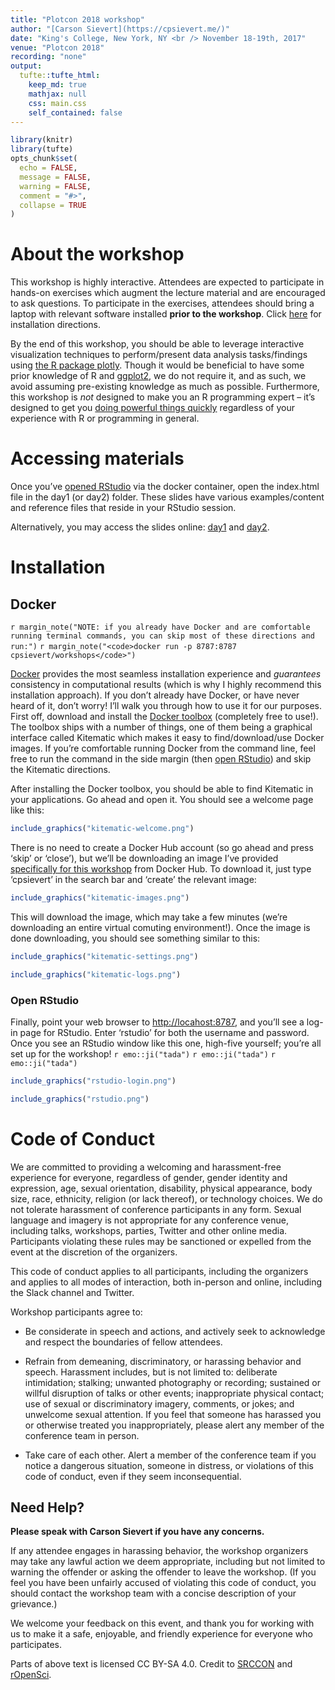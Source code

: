 ```yaml
---
title: "Plotcon 2018 workshop"
author: "[Carson Sievert](https://cpsievert.me/)"
date: "King's College, New York, NY <br /> November 18-19th, 2017"
venue: "Plotcon 2018"
recording: "none"
output: 
  tufte::tufte_html:
    keep_md: true
    mathjax: null
    css: main.css
    self_contained: false
---
```


```r
library(knitr)
library(tufte)
opts_chunk$set(
  echo = FALSE,
  message = FALSE,
  warning = FALSE,
  comment = "#>",
  collapse = TRUE
)
```


# About the workshop

This workshop is highly interactive. Attendees are expected to participate in hands-on exercises which augment the lecture material and are encouraged to ask questions. To participate in the exercises, attendees should bring a laptop with relevant software installed **prior to the workshop**. Click [here](#installation) for installation directions.

By the end of this workshop, you should be able to leverage interactive visualization techniques to perform/present data analysis tasks/findings using [the R package plotly](https://plot.ly/r/). Though it would be beneficial to have some prior knowledge of R and [ggplot2](http://ggplot2.tidyverse.org/), we do not require it, and as such, we avoid assuming pre-existing knowledge as much as possible. Furthermore, this workshop is _not_ designed to make you an R programming expert -- it's designed to get you [doing powerful things quickly](http://varianceexplained.org/r/teach-hard-way/) regardless of your experience with R or programming in general.

# Accessing materials

Once you've [opened RStudio](#open-rstudio) via the docker container, open the index.html file in the day1 (or day2) folder. These slides have various examples/content and reference files that reside in your RStudio session.

Alternatively, you may access the slides online: [day1](slides/day1) and [day2](slides/day2).

# Installation

## Docker

`r margin_note("NOTE: if you already have Docker and are comfortable running terminal commands, you can skip most of these directions and run:")`
`r margin_note("<code>docker run -p 8787:8787 cpsievert/workshops</code>")`

[Docker](https://www.docker.com/) provides the most seamless installation experience and *guarantees* consistency in computational results (which is why I highly recommend this installation approach). If you don't already have Docker, or have never heard of it, don't worry! I'll walk you through how to use it for our purposes. First off, download and install the [Docker toolbox](https://www.docker.com/products/docker-toolbox) (completely free to use!). The toolbox ships with a number of things, one of them being a graphical interface called Kitematic which makes it easy to find/download/use Docker images. If you're comfortable running Docker from the command line, feel free to run the command in the side margin (then [open RStudio](#open-rstudio)) and skip the Kitematic directions.

After installing the Docker toolbox, you should be able to find Kitematic in your applications. Go ahead and open it. You should see a welcome page like this:


```r
include_graphics("kitematic-welcome.png")
```

There is no need to create a Docker Hub account (so go ahead and press 'skip' or 'close'), but we'll be downloading an image I've provided [specifically for this workshop](https://hub.docker.com/r/cpsievert/workshops) from Docker Hub. To download it, just type 'cpsievert' in the search bar and 'create' the relevant image: 

```r
include_graphics("kitematic-images.png")
```

This will download the image, which may take a few minutes (we're downloading an entire virtual comuting environment!). Once the image is done downloading, you should see something similar to this:

```r
include_graphics("kitematic-settings.png")
```

```r
include_graphics("kitematic-logs.png")
```

### Open RStudio

Finally, point your web browser to <http://locahost:8787>, and you'll see a log-in page for RStudio. Enter 'rstudio' for both the username and password. Once you see an RStudio window like this one, high-five yourself; you're all set up for the workshop! `r emo::ji("tada")` `r emo::ji("tada")` `r emo::ji("tada")`

```r
include_graphics("rstudio-login.png")
```

```r
include_graphics("rstudio.png")
```

# Code of Conduct

We are committed to providing a welcoming and harassment-free experience for everyone, regardless of gender, gender identity and expression, age, sexual orientation, disability, physical appearance, body size, race, ethnicity, religion (or lack thereof), or technology choices. We do not tolerate harassment of conference participants in any form. Sexual language and imagery is not appropriate for any conference venue, including talks, workshops, parties, Twitter and other online media. Participants violating these rules may be sanctioned or expelled from the event at the discretion of the organizers.

This code of conduct applies to all participants, including the organizers and applies to all modes of interaction, both in-person and online, including the Slack channel and Twitter.

Workshop participants agree to:

* Be considerate in speech and actions, and actively seek to acknowledge and respect the boundaries of fellow attendees.

* Refrain from demeaning, discriminatory, or harassing behavior and speech. Harassment includes, but is not limited to: deliberate intimidation; stalking; unwanted photography or recording; sustained or willful disruption of talks or other events; inappropriate physical contact; use of sexual or discriminatory imagery, comments, or jokes; and unwelcome sexual attention. If you feel that someone has harassed you or otherwise treated you inappropriately, please alert any member of the conference team in person.

* Take care of each other. Alert a member of the conference team if you notice a dangerous situation, someone in distress, or violations of this code of conduct, even if they seem inconsequential.

## Need Help?

<b>Please speak with Carson Sievert if you have any concerns.</b>

If any attendee engages in harassing behavior, the workshop organizers may take any lawful action we deem appropriate, including but not limited to warning the offender or asking the offender to leave the workshop. (If you feel you have been unfairly accused of violating this code of conduct, you should contact the workshop team with a concise description of your grievance.)

We welcome your feedback on this event, and thank you for working with us to make it a safe, enjoyable, and friendly experience for everyone who participates.

Parts of above text is licensed CC BY-SA 4.0. Credit to [SRCCON](https://srccon.org) and [rOpenSci](http://textworkshop17.ropensci.org/).
